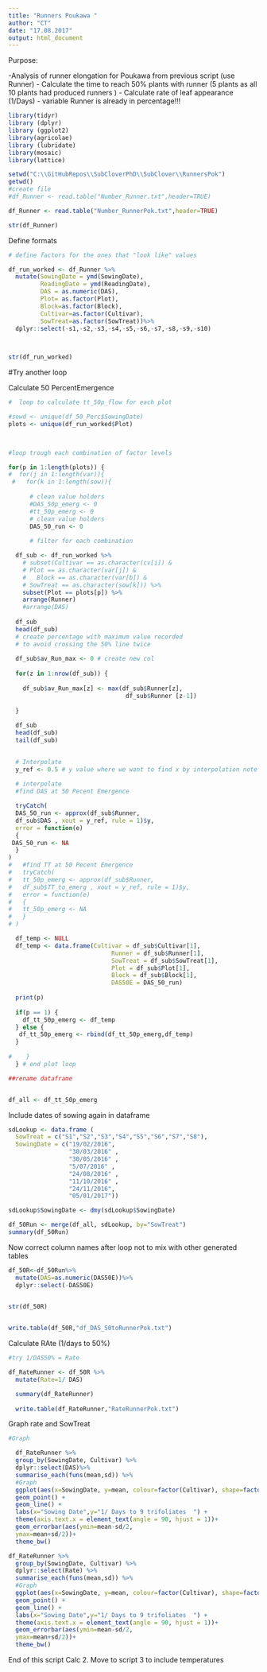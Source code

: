 ```yaml
---
title: "Runners Poukawa "
author: "CT"
date: "17.08.2017"
output: html_document
---
```


Purpose:

-Analysis of runner elongation for Poukawa from previous script (use Runner)
- Calculate the time to reach 50% plants with runner (5 plants as all 10 plants had produced runners )
- Calculate rate of leaf appearance (1/Days) 
 - variable Runner is already in percentage!!! 
 
```r
library(tidyr)
library (dplyr)
library (ggplot2)
library(agricolae)
library (lubridate)
library(mosaic)
library(lattice)
```



```r
setwd("C:\\GitHubRepos\\SubCloverPhD\\SubClover\\RunnersPok")
getwd()
#create file
#df_Runner <- read.table("Number_Runner.txt",header=TRUE)

df_Runner <- read.table("Number_RunnerPok.txt",header=TRUE)

str(df_Runner)


```


Define formats 

```r


# define factors for the ones that "look like" values

df_run_worked <- df_Runner %>%
  mutate(SowingDate = ymd(SowingDate), 
         ReadingDate = ymd(ReadingDate),
         DAS = as.numeric(DAS),
         Plot= as.factor(Plot),
         Block=as.factor(Block),
         Cultivar=as.factor(Cultivar),
         SowTreat=as.factor(SowTreat))%>%
  dplyr::select(-s1,-s2,-s3,-s4,-s5,-s6,-s7,-s8,-s9,-s10)

 

```


```r

str(df_run_worked)

```





#Try another loop





Calculate 50 PercentEmergence  

```r



#  loop to calculate tt_50p_flow for each plot 

#sowd <- unique(df_50_Perc$SowingDate)
plots <- unique(df_run_worked$Plot)
 


#loop trough each combination of factor levels

for(p in 1:length(plots)) {
#  for(j in 1:length(var)){
 #   for(k in 1:length(sow)){
      
      # clean value holders
      #DAS_50p_emerg <- 0
      #tt_50p_emerg <- 0
      # clean value holders
      DAS_50_run <- 0
     
      # filter for each combination

  df_sub <- df_run_worked %>%
    # subset(Cultivar == as.character(cv[i]) &
    # Plot == as.character(var[j]) &
    #   Block == as.character(var[b]) &
    # SowTreat == as.character(sow[k])) %>%
    subset(Plot == plots[p]) %>%
    arrange(Runner)
    #arrange(DAS)
    
  df_sub
  head(df_sub)
  # create percentage with maximum value recorded 
  # to avoid crossing the 50% line twice
  
  df_sub$av_Run_max <- 0 # create new col
  
  for(z in 1:nrow(df_sub)) {
    
    df_sub$av_Run_max[z] <- max(df_sub$Runner[z],
                                 df_sub$Runner [z-1])
    
  }
  
  df_sub
  head(df_sub)
  tail(df_sub)

  
  # Interpolate 
  y_ref <- 0.5 # y value where we want to find x by interpolation note that here I used 0.5 because used pure runner count number! 
  
  # interpolate
  #find DAS at 50 Pecent Emergence 

  tryCatch(  
  DAS_50_run <- approx(df_sub$Runner, 
  df_sub$DAS , xout = y_ref, rule = 1)$y,
  error = function(e) 
  {
 DAS_50_run <- NA
  }
)
#   #find TT at 50 Pecent Emergence
#   tryCatch(  
#   tt_50p_emerg <- approx(df_sub$Runner, 
#   df_sub$TT_to_emerg , xout = y_ref, rule = 1)$y,
#   error = function(e) 
#   {
#   tt_50p_emerg <- NA
#   }
# )

  df_temp <- NULL
  df_temp <- data.frame(Cultivar = df_sub$Cultivar[1],
                             Runner = df_sub$Runner[1], 
                             SowTreat = df_sub$SowTreat[1],
                             Plot = df_sub$Plot[1],
                             Block = df_sub$Block[1],
                             DAS50E = DAS_50_run)
                             
  print(p)
  
  if(p == 1) {
    df_tt_50p_emerg <- df_temp
  } else {
   df_tt_50p_emerg <- rbind(df_tt_50p_emerg,df_temp) 
  }                     
  
#    } 
  } # end plot loop


```

```r
##rename dataframe


df_all <- df_tt_50p_emerg 

```





Include dates of sowing again in dataframe  
```r
sdLookup <- data.frame (
  SowTreat = c("S1","S2","S3","S4","S5","S6","S7","S8"),
  SowingDate = c("19/02/2016", 
                 "30/03/2016" ,
                 "30/05/2016" ,
                 "5/07/2016" ,
                 "24/08/2016" ,
                 "11/10/2016" ,
                 "24/11/2016",
                 "05/01/2017"))

sdLookup$SowingDate <- dmy(sdLookup$SowingDate)

df_50Run <- merge(df_all, sdLookup, by="SowTreat")
summary(df_50Run)


```



Now correct column names after loop not to mix with other generated tables

```r

df_50R<-df_50Run%>%
  mutate(DAS=as.numeric(DAS50E))%>%
  dplyr::select(-DAS50E)


str(df_50R)
 


```



```r

write.table(df_50R,"df_DAS_50toRunnerPok.txt")
```




Calculate RAte (1/days to 50%) 


```r

#try 1/DAS50% = Rate

df_RateRunner <- df_50R %>%
  mutate(Rate=1/ DAS)

  summary(df_RateRunner)
  
  write.table(df_RateRunner,"RateRunnerPok.txt")

```



Graph rate and SowTreat

```r
#Graph 

  df_RateRunner %>%
  group_by(SowingDate, Cultivar) %>%
  dplyr::select(DAS)%>%
  summarise_each(funs(mean,sd)) %>%
  #Graph
  ggplot(aes(x=SowingDate, y=mean, colour=factor(Cultivar), shape=factor(Cultivar))) +
  geom_point() +
  geom_line() +
  labs(x="Sowing Date",y="1/ Days to 9 trifoliates  ") +
  theme(axis.text.x = element_text(angle = 90, hjust = 1))+
  geom_errorbar(aes(ymin=mean-sd/2,
  ymax=mean+sd/2))+
  theme_bw()

df_RateRunner %>%
  group_by(SowingDate, Cultivar) %>%
  dplyr::select(Rate) %>%
  summarise_each(funs(mean,sd)) %>%
  #Graph
  ggplot(aes(x=SowingDate, y=mean, colour=factor(Cultivar), shape=factor(Cultivar))) +
  geom_point() +
  geom_line() +
  labs(x="Sowing Date",y="1/ Days to 9 trifoliates  ") +
  theme(axis.text.x = element_text(angle = 90, hjust = 1))+
  geom_errorbar(aes(ymin=mean-sd/2,
  ymax=mean+sd/2))+
  theme_bw()

```




End of this script Calc 2. 
Move to script 3 to include temperatures  
